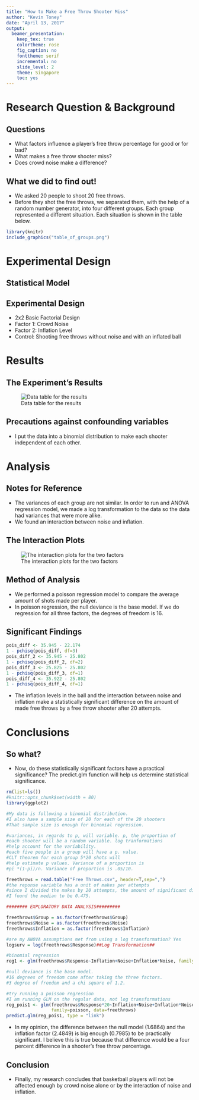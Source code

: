 ```yaml
---
title: "How to Make a Free Throw Shooter Miss"
author: "Kevin Toney"
date: "April 13, 2017"
output:
  beamer_presentation:
    keep_tex: true
    colortheme: rose
    fig_caption: no
    fonttheme: serif
    incremental: no
    slide_level: 2
    theme: Singapore
    toc: yes
---
```


# Research Question & Background

## Questions

- What factors influence a player's free throw percentage for good or for bad? 
- What makes a free throw shooter miss?
- Does crowd noise make a difference?

## What we did to find out!

- We asked 20 people to shoot 20 free throws.
- Before they shot the free throws, we separated them, with the help of a random number generator, into four different groups. Each group represented a different situation. Each situation is shown in the table below. 

```r
library(knitr)
include_graphics("table_of_groups.png")
```

[found out how to hide figure alt text because of this webpage: http://stackoverflow.com/questions/38514954/removing-figure-text-in-rmarkdown]: <> 

# Experimental Design

## Statistical Model

\begin{itemize}
\item We used the following statistical model to design our experiment:
\item $x_{ijk} = µ + Noise_j + Inflation_j + Interaction_{jk} + \epsilon_{ijk}$
\begin{itemize}
\item µ = overall mean
\item $Noise_j$ = effect due to j th level of “Noise" factor
\item $Inflation_k$ = effect due to kth level of “Inflation" factor
\item $Interaction_{jk}$ = effect due to interaction between levels j and k
\item $x_{ijk}$ = observed outcome for individual i
\item $\epsilon_{ijk}$ = random error associated with individual i
\end{itemize}
\end{itemize}

## Experimental Design

- 2x2 Basic Factorial Design
- Factor 1: Crowd Noise
- Factor 2: Inflation Level
- Control: Shooting free throws without noise and with an inflated ball


# Results

## The Experiment's Results

![Data table for the results](results_table.png)

## Precautions against confounding variables

- I put the data into a binomial distribution to make each shooter independent of each other. 

# Analysis

## Notes for Reference
- The variances of each group are not similar. In order to run and ANOVA regression model, we made a log transformation to the data so the data had variances that were more alike. 
- We found an interaction between noise and inflation.

## The Interaction Plots
![The interaction plots for the two factors](interaction.png)

[found out how to insert an image because of this webpage: http://stackoverflow.com/questions/4823468/comments-in-markdown]: <> 

## Method of Analysis
- We performed a poisson regression model to compare the average amount of shots made per player.
- In poisson regression, the null deviance is the base model. If we do regression for all three factors, the degrees of freedom is 16.

## Significant Findings

``` r
pois_diff <- 35.945 - 22.174
1 - pchisq(pois_diff, df=3)
pois_diff_2 <- 35.945 - 25.802
1 - pchisq(pois_diff_2, df=2)
pois_diff_3 <- 25.825 - 25.802
1 - pchisq(pois_diff_3, df=1)
pois_diff_4 <- 35.922 - 25.802
1 - pchisq(pois_diff_4, df=1)
```

- The inflation levels in the ball and the interaction between noise and inflation make a statistically significant difference on the amount of made free throws by a free throw shooter after 20 attempts.

# Conclusions

## So what?

- Now, do these statistically significant factors have a practical significance? The predict.glm function will help us determine statistical significance.
``` r
rm(list=ls())
#knitr::opts_chunk$set(width = 80)
library(ggplot2)

#My data is following a binomial distribution.
#I also have a sample size of 20 for each of the 20 shooters
#That sample size is enough for binomial regression.

#variances, in regards to p, will variable. p, the proportion of
#each shooter will be a random variable. log tranformations
#help account for the variability. 
#each five people in a group will have a p. value. 
#CLT theorem for each group 5*20 shots will 
#help estimate p values. Variance of a proportion is
#pi *(1-pi)/n. Variance of proportion is .05/10. 

freethrows = read.table("Free Throws.csv", header=T,sep=",") 
#the reponse variable has a unit of makes per attempts
#since I divided the makes by 20 attempts, the amount of significant digits decreased from 4
#I found the median to be 0.475.

######## EXPLORATORY DATA ANALYSIS######### 

freethrows$Group = as.factor(freethrows$Group) 
freethrows$Noise = as.factor(freethrows$Noise) 
freethrows$Inflation = as.factor(freethrows$Inflation) 

#are my ANOVA assumptions met from using a log transformation? Yes
logsurv = log(freethrows$Response)##Log Transformation## 

#binomial regression
reg1 <- glm(freethrows$Response~Inflation+Noise+Inflation*Noise, family=binomial, data=freethrows)

#null deviance is the base model. 
#16 degrees of freedom come after taking the three factors. 
#3 degree of freedom and a chi square of 1.2. 

#try running a poisson regression
#I am running GLM on the regular data, not log transformations
reg_pois1 <- glm(freethrows$Response*20~Inflation+Noise+Inflation*Noise, 
                 family=poisson, data=freethrows)
predict.glm(reg_pois1, type = "link")
```
- In my opinion, the difference between the null model (1.6864) and the inflation factor (2.4849) is big enough (0.7985) to be practically significant. I believe this is true because that difference would be a four percent difference in a shooter's free throw percentage.

## Conclusion
- Finally, my research concludes that basketball players will not be affected enough by crowd noise alone or by the interaction of noise and inflation.